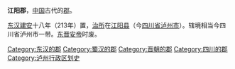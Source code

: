 '''江阳郡'''，[[中国|中国]]古代的[[郡|郡]]。

[[东汉|东汉]][[建安_(东汉)|建安]]十八年（213年）置，[[治所|治所]]在[[江阳县_(西汉)|江阳县]]（今[[四川省|四川省]][[泸州市|泸州市]]）。辖境相当今四川省泸州市一带。[[东晋|东晋]][[晋安帝|安帝]]时废。

{{東漢行政區劃|nocat}}
{{三國行政區劃|nocat}}
{{西晉行政區劃|nocat}}
{{四川行政区划小作品}}
{{DEFAULTSORT:J}}
[[Category:东汉的郡|Category:东汉的郡]]
[[Category:蜀汉的郡|Category:蜀汉的郡]]
[[Category:晋朝的郡|Category:晋朝的郡]]
[[Category:四川的郡|Category:四川的郡]]
[[Category:泸州行政区划史|Category:泸州行政区划史]]